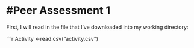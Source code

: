 #Peer Assessment 1
==================

First, I will read in the file that I've downloaded into my working directory:

```r
Activity <-read.csv("activity.csv")